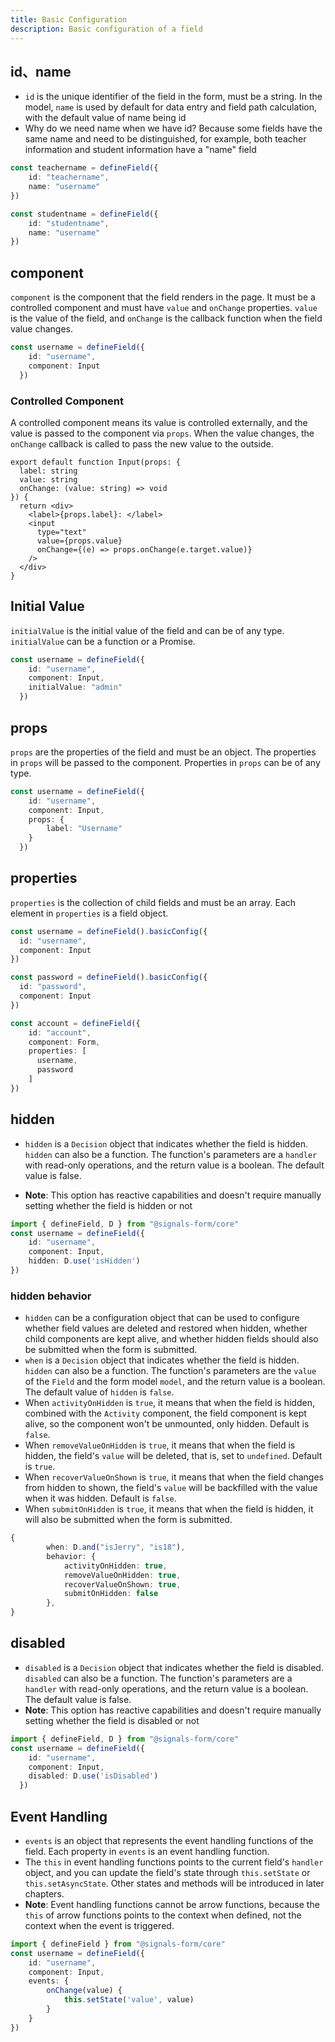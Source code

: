 ```yaml
---
title: Basic Configuration
description: Basic configuration of a field
---
```


## id、name

- `id` is the unique identifier of the field in the form, must be a string. In the model, `name` is used by default for data entry and field path calculation, with the default value of name being id
- Why do we need name when we have id? Because some fields have the same name and need to be distinguished, for example, both teacher information and student information have a "name" field

```ts
const teachername = defineField({
    id: "teachername",
    name: "username"
})

const studentname = defineField({
    id: "studentname",
    name: "username"
})
```

## component
`component` is the component that the field renders in the page. It must be a controlled component and must have `value` and `onChange` properties. `value` is the value of the field, and `onChange` is the callback function when the field value changes.

```ts
const username = defineField({
    id: "username",
    component: Input
  })
```

### Controlled Component
A controlled component means its value is controlled externally, and the value is passed to the component via `props`. When the value changes, the `onChange` callback is called to pass the new value to the outside.

```tsx
export default function Input(props: {
  label: string
  value: string
  onChange: (value: string) => void
}) {
  return <div>
    <label>{props.label}: </label>
    <input
      type="text"
      value={props.value}
      onChange={(e) => props.onChange(e.target.value)}
    />
  </div>
}
```

## Initial Value

`initialValue` is the initial value of the field and can be of any type. `initialValue` can be a function or a Promise.

```ts
const username = defineField({
    id: "username",
    component: Input,
    initialValue: "admin"
  })
```

## props

`props` are the properties of the field and must be an object. The properties in `props` will be passed to the component. Properties in `props` can be of any type.

```ts
const username = defineField({
    id: "username",
    component: Input,
    props: {
        label: "Username"
    }
  })
```

## properties
`properties` is the collection of child fields and must be an array. Each element in `properties` is a field object.

```ts
const username = defineField().basicConfig({
  id: "username",
  component: Input
})

const password = defineField().basicConfig({
  id: "password",
  component: Input
})

const account = defineField({
    id: "account",
    component: Form,
    properties: [
      username,
      password
    ]
})
```

## hidden

- `hidden` is a `Decision` object that indicates whether the field is hidden. `hidden` can also be a function. The function's parameters are a `handler` with read-only operations, and the return value is a boolean. The default value is false.

- **Note**: This option has reactive capabilities and doesn't require manually setting whether the field is hidden or not

```ts
import { defineField, D } from "@signals-form/core"
const username = defineField({
    id: "username",
    component: Input,
    hidden: D.use('isHidden')
})
```

### hidden behavior

- `hidden` can be a configuration object that can be used to configure whether field values are deleted and restored when hidden, whether child components are kept alive, and whether hidden fields should also be submitted when the form is submitted.
- `when` is a `Decision` object that indicates whether the field is hidden. `hidden` can also be a function. The function's parameters are the `value` of the `Field` and the form model `model`, and the return value is a boolean. The default value of `hidden` is `false`.
- When `activityOnHidden` is `true`, it means that when the field is hidden, combined with the `Activity` component, the field component is kept alive, so the component won't be unmounted, only hidden. Default is `false`.
- When `removeValueOnHidden` is `true`, it means that when the field is hidden, the field's `value` will be deleted, that is, set to `undefined`. Default is `true`.
- When `recoverValueOnShown` is `true`, it means that when the field changes from hidden to shown, the field's `value` will be backfilled with the value when it was hidden. Default is `false`.
- When `submitOnHidden` is `true`, it means that when the field is hidden, it will also be submitted when the form is submitted.

```ts
{
		when: D.and("isJerry", "is18"),
		behavior: {
			activityOnHidden: true,
			removeValueOnHidden: true,
			recoverValueOnShown: true,
			submitOnHidden: false
		},
}
```

## disabled
- `disabled` is a `Decision` object that indicates whether the field is disabled. `disabled` can also be a function. The function's parameters are a `handler` with read-only operations, and the return value is a boolean. The default value is false.
- **Note**: This option has reactive capabilities and doesn't require manually setting whether the field is disabled or not

```ts
import { defineField, D } from "@signals-form/core"
const username = defineField({
    id: "username",
    component: Input,
    disabled: D.use('isDisabled')
  })
```

## Event Handling
- `events` is an object that represents the event handling functions of the field. Each property in `events` is an event handling function.
- The `this` in event handling functions points to the current field's `handler` object, and you can update the field's state through `this.setState` or `this.setAsyncState`. Other states and methods will be introduced in later chapters.
- **Note**: Event handling functions cannot be arrow functions, because the `this` of arrow functions points to the context when defined, not the context when the event is triggered.

```ts
import { defineField } from "@signals-form/core"
const username = defineField({
    id: "username",
    component: Input,
    events: {
        onChange(value) {
            this.setState('value', value)
        }
    }
})
```


